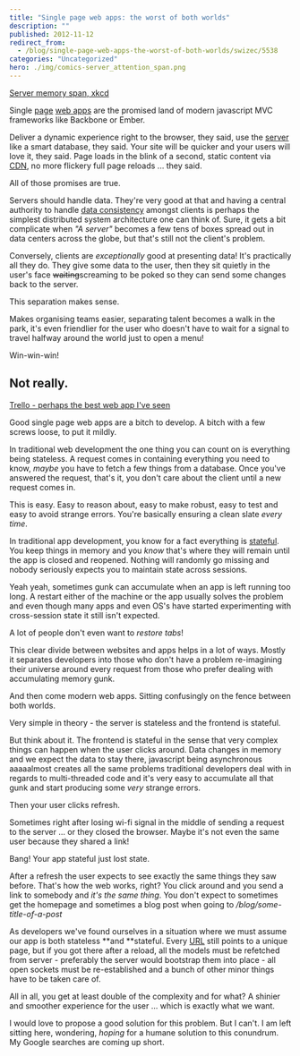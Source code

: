 ```yaml
---
title: "Single page web apps: the worst of both worlds"
description: ""
published: 2012-11-12
redirect_from:
  - /blog/single-page-web-apps-the-worst-of-both-worlds/swizec/5538
categories: "Uncategorized"
hero: ./img/comics-server_attention_span.png
---
```


[Server memory span, xkcd](./img/comics-server_attention_span.png)

Single [page](http://en.wikipedia.org/wiki/Web_page "Web page") [web apps](http://en.wikipedia.org/wiki/Web_application "Web application") are the promised land of modern javascript MVC frameworks like Backbone or Ember.

Deliver a dynamic experience right to the browser, they said, use the [server](http://en.wikipedia.org/wiki/Server_%28computing%29 "Server (computing)") like a smart database, they said. Your site will be quicker and your users will love it, they said. Page loads in the blink of a second, static content via [CDN](http://en.wikipedia.org/wiki/Content_delivery_network "Content delivery network"), no more flickery full page reloads ... they said.

All of those promises are true.

Servers should handle data. They're very good at that and having a central authority to handle [data consistency](http://en.wikipedia.org/wiki/Data_consistency "Data consistency") amongst clients is perhaps the simplest distributed system architecture one can think of. Sure, it gets a bit complicate when _"A server"_ becomes a few tens of boxes spread out in data centers across the globe, but that's still not the client's problem.

Conversely, clients are _exceptionally_ good at presenting data! It's practically all they do. They give some data to the user, then they sit quietly in the user's face ~~waiting~~screaming to be poked so they can send some changes back to the server.

This separation makes sense.

Makes organising teams easier, separating talent becomes a walk in the park, it's even friendlier for the user who doesn't have to wait for a signal to travel halfway around the world just to open a menu!

Win-win-win!

## Not really.

[Trello - perhaps the best web app I've seen](./img/8438-7997838999_ab00c71330.jpg)

Good single page web apps are a bitch to develop. A bitch with a few screws loose, to put it mildly.

In traditional web development the one thing you can count on is everything being stateless. A request comes in containing everything you need to know, _maybe_ you have to fetch a few things from a database. Once you've answered the request, that's it, you don't care about the client until a new request comes in.

This is easy. Easy to reason about, easy to make robust, easy to test and easy to avoid strange errors. You're basically ensuring a clean slate _every time_.

In traditional app development, you know for a fact everything is [stateful](http://en.wikipedia.org/wiki/State_%28computer_science%29 "State (computer science)"). You keep things in memory and you _know_ that's where they will remain until the app is closed and reopened. Nothing will randomly go missing and nobody seriously expects you to maintain state across sessions.

Yeah yeah, sometimes gunk can accumulate when an app is left running too long. A restart either of the machine or the app usually solves the problem and even though many apps and even OS's have started experimenting with cross-session state it still isn't expected.

A lot of people don't even want to _restore tabs_!

This clear divide between websites and apps helps in a lot of ways. Mostly it separates developers into those who don't have a problem re-imagining their universe around every request from those who prefer dealing with accumulating memory gunk.

And then come modern web apps. Sitting confusingly on the fence between both worlds.

Very simple in theory - the server is stateless and the frontend is stateful.

But think about it. The frontend is stateful in the sense that very complex things can happen when the user clicks around. Data changes in memory and we expect the data to stay there, javascript being asynchronous aaaaalmost creates all the same problems traditional developers deal with in regards to multi-threaded code and it's very easy to accumulate all that gunk and start producing some _very_ strange errors.

Then your user clicks refresh.

Sometimes right after losing wi-fi signal in the middle of sending a request to the server ... or they closed the browser. Maybe it's not even the same user because they shared a link!

Bang! Your app stateful just lost state.

After a refresh the user expects to see exactly the same things they saw before. That's how the web works, right? You click around and you send a link to somebody and _it's the same thing_. You don't expect to sometimes get the homepage and sometimes a blog post when going to _/blog/some-title-of-a-post_

As developers we've found ourselves in a situation where we must assume our app is both stateless **and **stateful. Every [URL](http://en.wikipedia.org/wiki/Uniform_Resource_Locator "Uniform Resource Locator") still points to a unique page, but if you got there after a reload, all the models must be refetched from server - preferably the server would bootstrap them into place - all open sockets must be re-established and a bunch of other minor things have to be taken care of.

All in all, you get at least double of the complexity and for what? A shinier and smoother experience for the user ... which is exactly what we want.

I would love to propose a good solution for this problem. But I can't. I am left sitting here, wondering, _hoping_ for a humane solution to this conundrum. My Google searches are coming up short.
